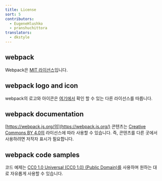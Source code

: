 ```yaml
---
title: License
sort: 5
contributors:
  - EugeneHlushko
  - pranshuchittora
translators:
  - dkstyle
---
```


## webpack

Webpack은 [MIT 라이선스](https://github.com/webpack/webpack/blob/master/LICENSE)입니다.

## webpack logo and icon

webpack의 로고와 아이콘은 [여기에서](https://github.com/webpack/media) 확인 할 수 있는 다른 라이선스를 따릅니다.

## webpack documentation

[https://webpack.js.org/의](https://webpack.js.org/) 콘텐츠는 [Creative Commons BY 4.0의](https://creativecommons.org/licenses/by/4.0/) 라이선스에 따라 사용할 수 있습니다. 즉, 콘텐츠를 다른 곳에서 사용하려면 저작자 표시가 필요합니다.

## webpack code samples

코드 예제는 [CC0 1.0 Universal (CC0 1.0) (Public Domain)를](https://creativecommons.org/publicdomain/zero/1.0/) 사용하며 원하는 대로 자유롭게 사용할 수 있습니다.
